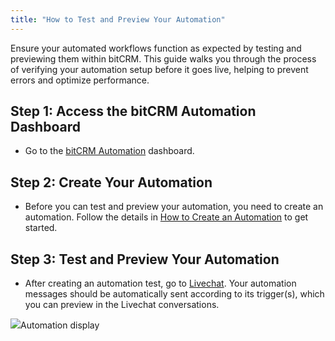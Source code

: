 ```yaml
---
title: "How to Test and Preview Your Automation"
---
```


Ensure your automated workflows function as expected by testing and previewing them within bitCRM. This guide walks you through the process of verifying your automation setup before it goes live, helping to prevent errors and optimize performance.

## **Step 1: Access the bitCRM Automation Dashboard**

* Go to the [bitCRM Automation](https://app.bitbybit.studio/bitcrm/automation-new) dashboard.

## **Step 2:** **Create Your Automation**

* Before you can test and preview your automation, you need to create an automation. Follow the details in [How to Create an Automation](https://www.bitbybit.studio/knowledge-base/how-to-create-an-automation) to get started.

## **Step 3: Test and Preview Your Automation**

* After creating an automation test, go to [Livechat](https://app.bitbybit.studio/bitchat/livechat). Your automation messages should be automatically sent according to its trigger(s), which you can preview in the Livechat conversations.  


![](https://cdn.prod.website-files.com/659655f5b20d395a5c69efcf/6711fe115094d63cb61b2205_AD_4nXcjc2hujxPx9uaq7Gnr7uBsht20kcF93VsXCWbc-bp_NINuva0zEE9lJeKkaPdrFnvaBbJDso_xwJvT9VJY5v4A1fyzqgxxC9Kperl6v3fBssQYLUnpmY0-DCcEp4X7cs2jL-bdSuwJ6R3ZnPUH59LKsE5c.png)Automation display

